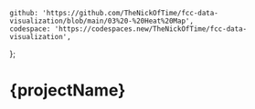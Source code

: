	github: 'https://github.com/TheNickOfTime/fcc-data-visualization/blob/main/03%20-%20Heat%20Map',
	codespace: 'https://codespaces.new/TheNickOfTime/fcc-data-visualization',
};

# {projectName}
